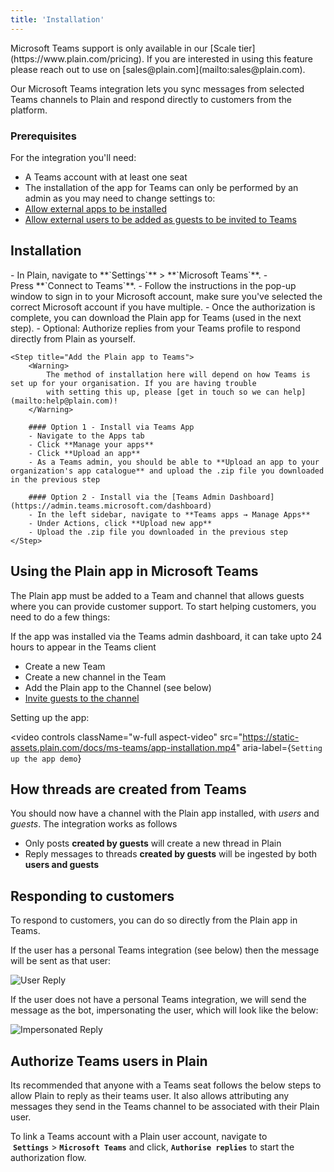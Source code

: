 ```yaml
---
title: 'Installation'
---
```


<Warning>
  Microsoft Teams support is only available in our [Scale tier](https://www.plain.com/pricing). If
  you are interested in using this feature please reach out to use on
  [sales@plain.com](mailto:sales@plain.com).
</Warning>

Our Microsoft Teams integration lets you sync messages from selected Teams channels to Plain and respond directly to customers from the platform.

### Prerequisites

For the integration you'll need:

- A Teams account with at least one seat
- The installation of the app for Teams can only be performed by an admin as you may need to change settings to:
- [Allow external apps to be installed](https://learn.microsoft.com/en-us/microsoft-365/admin/manage/external-app-setup?view=o365-worldwide)
- [Allow external users to be added as guests to be invited to Teams](https://learn.microsoft.com/en-us/microsoft-365/solutions/collaborate-as-team)

## Installation

<Steps>
    <Step title="Connect your Plain workspace to Teams">
        - In Plain, navigate to **`Settings`** > **`Microsoft Teams`**.
        - Press **`Connect to Teams`**.
        - Follow the instructions in the pop-up window to sign in to your Microsoft account, make sure you've selected the correct
        Microsoft account if you have multiple.
        - Once the authorization is complete, you can download the Plain app for Teams (used in the next step).
        - Optional: Authorize replies from your Teams profile to respond directly from Plain as yourself.
    </Step>

    <Step title="Add the Plain app to Teams">
        <Warning>
            The method of installation here will depend on how Teams is set up for your organisation. If you are having trouble
            with setting this up, please [get in touch so we can help](mailto:help@plain.com)!
        </Warning>

        #### Option 1 - Install via Teams App
        - Navigate to the Apps tab
        - Click **Manage your apps**
        - Click **Upload an app**
        - As a Teams admin, you should be able to **Upload an app to your organization's app catalogue** and upload the .zip file you downloaded in the previous step

        #### Option 2 - Install via the [Teams Admin Dashboard](https://admin.teams.microsoft.com/dashboard)
        - In the left sidebar, navigate to **Teams apps → Manage Apps**
        - Under Actions, click **Upload new app**
        - Upload the .zip file you downloaded in the previous step
    </Step>

</Steps>

## Using the Plain app in Microsoft Teams

The Plain app must be added to a Team and channel that allows guests where you can provide customer support. To start helping customers, you need to do a few things:

<Warning>
  If the app was installed via the Teams admin dashboard, it can take upto 24 hours to appear in the
  Teams client
</Warning>

- Create a new Team
- Create a new channel in the Team
- Add the Plain app to the Channel (see below)
- [Invite guests to the channel](https://support.microsoft.com/en-gb/office/add-guests-to-a-team-in-microsoft-teams-fccb4fa6-f864-4508-bdde-256e7384a14f)

Setting up the app:

<video
  controls
  className="w-full aspect-video"
  src="https://static-assets.plain.com/docs/ms-teams/app-installation.mp4"
  aria-label={`Setting up the app demo`}
></video>

## How threads are created from Teams

You should now have a channel with the Plain app installed, with _users_ and _guests_. The integration works as follows

- Only posts **created by guests** will create a new thread in Plain
- Reply messages to threads **created by guests** will be ingested by both **users and guests**

## Responding to customers

To respond to customers, you can do so directly from the Plain app in Teams.

If the user has a personal Teams integration (see below) then the message will be sent as that user:

![User Reply](/public/images/ms-teams-int-user-reply.png)

If the user does not have a personal Teams integration, we will send the message as the bot, impersonating the user, which will look like the below:

![Impersonated Reply](/public/images/ms-teams-int-impersonated-reply.png)

## Authorize Teams users in Plain

Its recommended that anyone with a Teams seat follows the below steps to allow Plain to reply as their teams user. It also allows attributing any messages they send in the Teams channel to be associated with their Plain user.

To link a Teams account with a Plain user account, navigate to  **`Settings`** > **`Microsoft Teams`** and click, **`Authorise replies`** to start the authorization flow.
